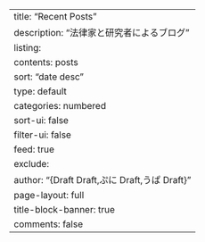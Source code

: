 ---
title: "Recent Posts"
description: "法律家と研究者によるブログ"
listing:
  contents: posts
  sort: "date desc"
  type: default
  categories: numbered
  sort-ui: false
  filter-ui: false
  feed: true
  exclude: 
    author: "{Draft Draft,ぷに Draft,うぱ Draft}"
page-layout: full
title-block-banner: true
comments: false
---